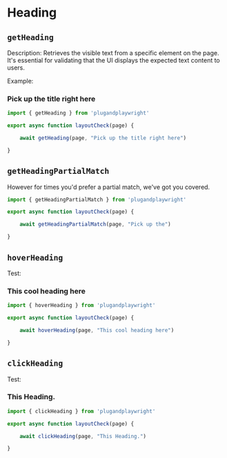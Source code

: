 # Heading 

## `getHeading`

Description: Retrieves the visible text from a specific element on the page. It's essential for validating that the UI displays the expected text content to users.


  Example:
### Pick up the title right here

```jsx {5}
import { getHeading } from 'plugandplaywright'

export async function layoutCheck(page) {

    await getHeading(page, "Pick up the title right here")

}
```

## `getHeadingPartialMatch`

However for times you'd prefer a partial match, we've got you covered.


```jsx {5}
import { getHeadingPartialMatch } from 'plugandplaywright'

export async function layoutCheck(page) {

    await getHeadingPartialMatch(page, "Pick up the")

}

```


## `hoverHeading`

Test: 
### This cool heading here



```jsx {5}
import { hoverHeading } from 'plugandplaywright'

export async function layoutCheck(page) {

    await hoverHeading(page, "This cool heading here")

}
```


## `clickHeading`

Test: 
### This Heading.


```jsx {5}
import { clickHeading } from 'plugandplaywright'

export async function layoutCheck(page) {

    await clickHeading(page, "This Heading.")

}
```